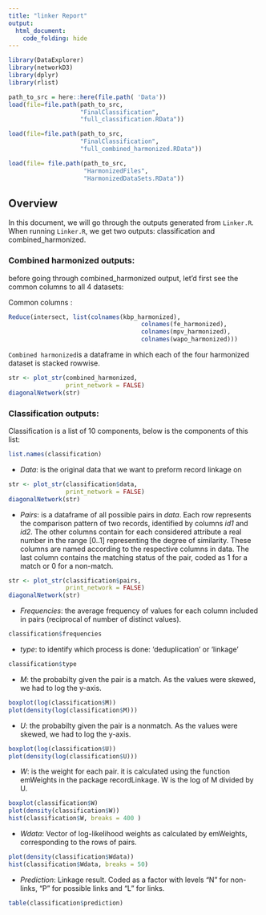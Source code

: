 ```yaml
---
title: "linker Report"
output:
  html_document:
    code_folding: hide
---
```


```r
library(DataExplorer)
library(networkD3)
library(dplyr)
library(rlist)

path_to_src = here::here(file.path( 'Data'))
load(file=file.path(path_to_src,
                    "FinalClassification",
                    "full_classification.RData"))

load(file=file.path(path_to_src,
                    "FinalClassification",
                    "full_combined_harmonized.RData"))

load(file= file.path(path_to_src,
                     "HarmonizedFiles",
                     "HarmonizedDataSets.RData"))
```


## Overview

In this document, we will go through the outputs generated from `Linker.R`.
When running `Linker.R`, we get two outputs: classification and combined_harmonized.


### Combined harmonized outputs:

before going through combined_harmonized output, let'd first see the common columns to all 4 datasets:

Common columns :
```r
Reduce(intersect, list(colnames(kbp_harmonized),
                                     colnames(fe_harmonized),
                                     colnames(mpv_harmonized),
                                     colnames(wapo_harmonized)))
```



`Combined harmonized`is a dataframe in which each of the four harmonized dataset is stacked rowwise.

```r
str <- plot_str(combined_harmonized,
                print_network = FALSE)
diagonalNetwork(str)

```


### Classification outputs:

Classification is a list of 10 components, below is the components of this list:
```r
list.names(classification)
```

* *Data*: is the original data that we want to preform record linkage on
```r
str <- plot_str(classification$data,
                print_network = FALSE)
diagonalNetwork(str)
```

* *Pairs*: is a dataframe of all possible pairs in _data_.
Each row represents the comparison pattern of two records, identified by columns *id1* and *id2*. The other columns contain for each considered attribute a real number in the range [0..1] representing the degree of similarity. These columns are named according to the respective columns in data. The last column
contains the matching status of the pair, coded as 1 for a match or 0 for a non-match.
```r
str <- plot_str(classification$pairs,
                print_network = FALSE)
diagonalNetwork(str)

```


* *Frequencies*: the average frequency of values for each column included in pairs (reciprocal of number of distinct values).
```r
classification$frequencies
```

* *type*: to identify which process is done: 'deduplication' or 'linkage'
```r
classification$type
```

* *M*: the probabilty given the pair is a match. 
As the values were skewed, we had to log the y-axis.
```r

boxplot(log(classification$M))
plot(density(log(classification$M)))

```

* *U*: the probabilty given the pair is a nonmatch. 
As the values were skewed, we had to log the y-axis.
```r

boxplot(log(classification$U))
plot(density(log(classification$U)))

```


* *W*: is the weight for each pair. it is calculated using the function emWeights in the package recordLinkage.
W is the log of M divided by U.

```r
boxplot(classification$W)
plot(density(classification$W))
hist(classification$W, breaks = 400 )
```

* *Wdata*: Vector of log-likelihood weights as calculated by emWeights,
corresponding to the rows of pairs.

```r
plot(density(classification$Wdata))
hist(classification$Wdata, breaks = 50)
```


* *Prediction*: Linkage result. Coded as a factor with levels "N" for non-links, "P" for possible links and "L" for links.

```r
table(classification$prediction)
```






